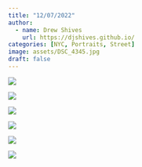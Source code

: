 ```yaml
---
title: "12/07/2022"
author:
  - name: Drew Shives
    url: https://djshives.github.io/
categories: [NYC, Portraits, Street]
image: assets/DSC_4345.jpg
draft: false
---
```


::: {#4345}
![](assets/DSC_4345.jpg){fig-align="center"}
:::

::: {#4350}
![](assets/DSC_4350.jpg){fig-align="center"}
:::

::: {#4305}
![](assets/DSC_4305.jpg){fig-align="center"}
:::

::: {#4276}
![](assets/DSC_4276.jpg){fig-align="center"}
:::

::: {#4288}
![](assets/DSC_4288.jpg){fig-align="center"}
:::

::: {#4280}
![](assets/DSC_4280.jpg){fig-align="center"}
:::
